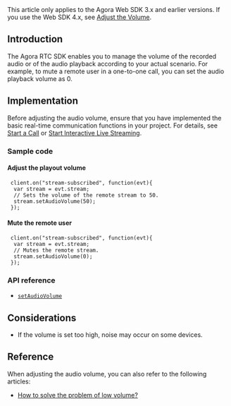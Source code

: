 <PlatformWrapper platform="web">

<div class="alert info">This article only applies to the Agora Web SDK 3.x and earlier versions. If you use the Web SDK 4.x, see <a href="./volume_web_ng?platform=Web">Adjust the Volume</a>.</div>

## Introduction
The Agora RTC SDK enables you to manage the volume of the recorded audio or of the audio playback according to your actual scenario. For example, to mute a remote user in a one-to-one call, you can set the audio playback volume as 0.

## Implementation
Before adjusting the audio volume, ensure that you have implemented the basic real-time communication functions in your project. For details, see [Start a Call](start_call_web) or [Start Interactive Live Streaming](start_live_web).

### Sample code

#### Adjust the playout volume

```
 client.on("stream-subscribed", function(evt){
  var stream = evt.stream;
  // Sets the volume of the remote stream to 50.
  stream.setAudioVolume(50);
 });
```

#### Mute the remote user

```
 client.on("stream-subscribed", function(evt){
  var stream = evt.stream;
  // Mutes the remote stream.
  stream.setAudioVolume(0);
 });
```

### API reference

- [`setAudioVolume`](./API%20Reference/web/interfaces/agorartc.stream.html#setaudiovolume)

## Considerations

- If the volume is set too high, noise may occur on some devices.

## Reference

When adjusting the audio volume, you can also refer to the following articles:

- [How to solve the problem of low volume?](https://docs.agora.io/en/faq/audio_low)

</PlatformWrapper>